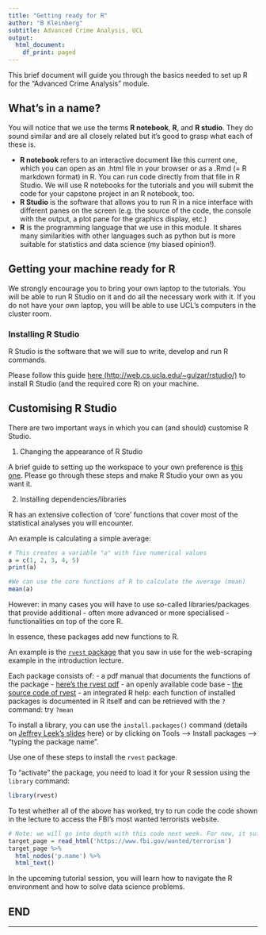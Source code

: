 ```yaml
---
title: "Getting ready for R"
author: "B Kleinberg"
subtitle: Advanced Crime Analysis, UCL
output:
  html_document:
    df_print: paged
---
```


This brief document will guide you through the basics needed to set up R for the "Advanced Crime Analysis" module.


## What's in a name?

You will notice that we use the terms **R notebook**, **R**, and **R studio**. They do sound similar and are all closely related but it's good to grasp what each of these is.

- **R notebook** refers to an interactive document like this current one, which you can open as an .html file in your browser or as a .Rmd (= R markdown format) in R. You can run code directly from that file in R Studio. We will use R notebooks for the tutorials and you will submit the code for your capstone project in an R notebook, too.
- **R Studio** is the software that allows you to run R in a nice interface with different panes on the screen (e.g. the source of the code, the console with the output, a plot pane for the graphics display, etc.)
- **R** is the programming language that we use in this module. It shares many similarities with other languages such as python but is more suitable for statistics and data science (my biased opinion!).

## Getting your machine ready for R

We strongly encourage you to bring your own laptop to the tutorials. You will be able to run R Studio on it and do all the necessary work with it. If you do not have  your own laptop, you will be able to use UCL's computers in the cluster room.

### Installing R Studio

R Studio is the software that we will sue to write, develop and run R commands.

Please follow this guide [here (http://web.cs.ucla.edu/~gulzar/rstudio/)](http://web.cs.ucla.edu/~gulzar/rstudio/) to install R Studio (and the required core R) on your machine.

## Customising R Studio

There are two important ways in which you can (and should) customise R Studio.

1. Changing the appearance of R Studio

A brief guide to setting up the workspace to your own preference is [this one](https://support.rstudio.com/hc/en-us/articles/200549016-Customizing-RStudio). Please go through these steps and make R Studio your own as you want it.

2. Installing dependencies/libraries

R has an extensive collection of 'core' functions that cover most of the statistical analyses you will encounter.

An example is calculating a simple average:

```r
# This creates a variable "a" with five numerical values
a = c(1, 2, 3, 4, 5)
print(a)
```

```r
#We can use the core functions of R to calculate the average (mean)
mean(a)
```

However: in many cases you will have to use so-called libraries/packages that provide additional - often more advanced or more specialised - functionalities on top of the core R. 

In essence, these packages add new functions to R.

An example is the [`rvest` package](https://github.com/hadley/rvest) that you saw in use for the web-scraping example in the introduction lecture.

Each package consists of:
- a pdf manual that documents the functions of the package - [here's the rvest pdf](https://cran.r-project.org/web/packages/rvest/rvest.pdf)
- an openly available code base - [the source code of rvest](https://github.com/hadley/rvest)
- an integrated R help: each function of installed packages is documented in R itself and can be retrieved with the `?` command: try `?mean`


To install a library, you can use the `install.packages()` command (details on [Jeffrey Leek's slides](http://jtleek.com/modules/01_DataScientistToolbox/02_09_installingRPackages/#1) here) or by clicking on Tools --> Install packages --> "typing the package name".

Use one of these steps to install the `rvest` package.

To "activate" the package, you need to load it for your R session using the `library` command:

```r
library(rvest)
```

To test whether all of the above has worked, try to run code the code shown in the lecture to access the FBI's most wanted terrorists website.

```r
# Note: we will go into depth with this code next week. For now, it suffices if you run the code
target_page = read_html('https://www.fbi.gov/wanted/terrorism')
target_page %>%
  html_nodes('p.name') %>%
  html_text()
```

In the upcoming tutorial session, you will learn how to navigate the R environment and how to solve data science problems.

## END

---
